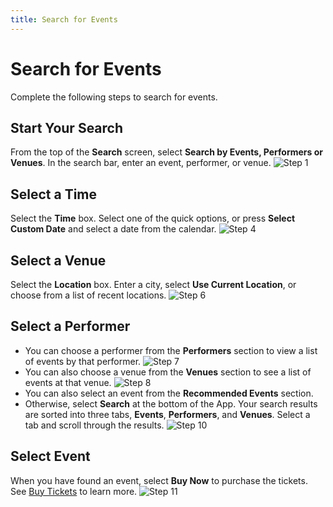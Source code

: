 ```yaml
---
title: Search for Events
---
```



# Search for Events

Complete the following steps to search for events.

<Steps>

## Start Your Search

From the top of the **Search** screen, select **Search by Events, Performers or Venues**. In the search bar, enter an event, performer, or venue.
![Step 1](/images/AXS/search_for_events/search_for_events_step_1.jpg)

## Select a Time

Select the **Time** box. Select one of the quick options, or press **Select Custom Date** and select a date from the calendar. 
![Step 4](/images/AXS/search_for_events/search_for_events_step_4.jpg)

## Select a Venue

Select the **Location** box. Enter a city, select **Use Current Location**, or choose from a list of recent locations.
![Step 6](/images/AXS/search_for_events/search_for_events_step_6.jpg)

## Select a Performer

- You can choose a performer from the **Performers** section to view a list of events by that performer.
   ![Step 7](/images/AXS/search_for_events/search_for_events_step_7.jpg)
- You can also choose a venue from the **Venues** section to see a list of events at that venue.
   ![Step 8](/images/AXS/search_for_events/search_for_events_step_8.jpg)
- You can also select an event from the **Recommended Events** section.
- Otherwise, select **Search** at the bottom of the App. Your search results are sorted into three tabs, **Events**, **Performers**, and **Venues**. Select a tab and scroll through the results.
    ![Step 10](/images/AXS/search_for_events/search_for_events_step_10.jpg)

## Select Event

When you have found an event, select **Buy Now** to purchase the tickets. See [Buy Tickets](/buy-tickets) to learn more.
![Step 11](/images/AXS/search_for_events/search_for_events_step_11.jpg)

</Steps>